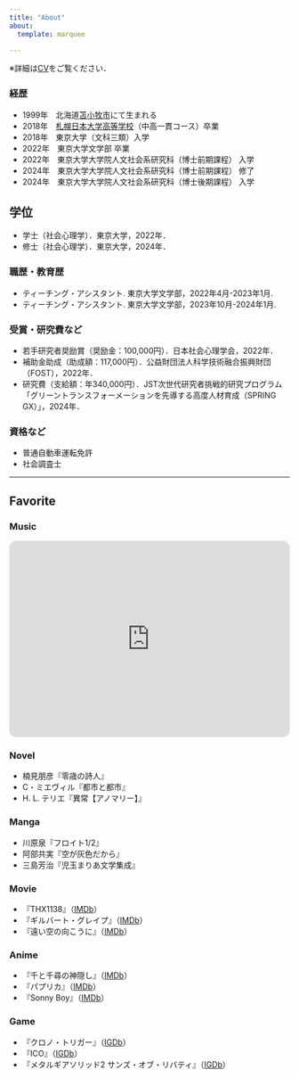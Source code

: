 ---
title: "About"
about:
  template: marquee

---

※詳細は[CV](assets/pdf/CV.pdf)をご覧ください．

### 経歴

- 1999年　北海道[苫小牧市](https://www.city.tomakomai.hokkaido.jp/)にて生まれる
- 2018年　[札幌日本大学高等学校](https://www.sapporonichidai.ed.jp/)（中高一貫コース）卒業
- 2018年　東京大学（文科三類）入学
- 2022年　東京大学文学部 卒業
- 2022年　東京大学大学院人文社会系研究科（博士前期課程） 入学
- 2024年　東京大学大学院人文社会系研究科（博士前期課程） 修了
- 2024年　東京大学大学院人文社会系研究科（博士後期課程） 入学

## 学位

- 学士（社会心理学）．東京大学，2022年．
- 修士（社会心理学）．東京大学，2024年．

### 職歴・教育歴

- ティーチング・アシスタント. 東京大学文学部，2022年4月-2023年1月.
- ティーチング・アシスタント. 東京大学文学部，2023年10月-2024年1月.

### 受賞・研究費など

- 若手研究者奨励賞（奨励金：100,000円）．日本社会心理学会，2022年．
- 補助金助成（助成額：117,000円）．公益財団法人科学技術融合振興財団（FOST），2022年．
- 研究費（支給額：年340,000円）．JST次世代研究者挑戦的研究プログラム「グリーントランスフォーメーションを先導する高度人材育成（SPRING GX）」，2024年．

### 資格など

- 普通自動車運転免許
- 社会調査士

---
## Favorite

### Music

<iframe style="border-radius:12px" src="https://open.spotify.com/embed/playlist/3tNUOLb0lZ0v4eWCu7zq5k?utm_source=generator&theme=0" width="100%" height="352" frameBorder="0" allowfullscreen="" allow="autoplay; clipboard-write; encrypted-media; fullscreen; picture-in-picture" loading="lazy"></iframe>


### Novel

- 楠見朋彦『零歳の詩人』
- C・ミエヴィル『都市と都市』
- H. L. テリエ『異常【アノマリー】』

### Manga

- 川原泉『フロイト1/2』
- 阿部共実『空が灰色だから』
- 三島芳治『児玉まりあ文学集成』

### Movie

- 『THX1138』（[IMDb](https://www.imdb.com/title/tt0066434/)）
- 『ギルバート・グレイプ』（[IMDb](https://www.imdb.com/title/tt0108550/)）
- 『遠い空の向こうに』（[IMDb](https://www.imdb.com/title/tt0132477/)）

### Anime

- 『千と千尋の神隠し』（[IMDb](https://www.imdb.com/title/tt0245429/)）
- 『パプリカ』（[IMDb](https://www.imdb.com/title/tt0851578/)）
- 『Sonny Boy』（[IMDb](https://www.imdb.com/title/tt14642342/)）

### Game

- 『クロノ・トリガー』（[IGDb](https://www.igdb.com/games/chrono-trigger)）
- 『ICO』（[IGDb](https://www.igdb.com/games/ico)）
- 『メタルギアソリッド2 サンズ・オブ・リバティ』（[IGDb](https://www.igdb.com/games/metal-gear-solid-2-sons-of-liberty)）
